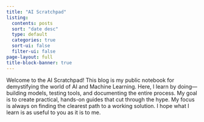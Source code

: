 ```yaml
---
title: "AI Scratchpad"
listing:
  contents: posts
  sort: "date desc"
  type: default
  categories: true
  sort-ui: false
  filter-ui: false
page-layout: full
title-block-banner: true
---
```


Welcome to the AI Scratchpad! This blog is my public notebook for demystifying the world of AI and Machine Learning. Here, I learn by doing—building models, testing tools, and documenting the entire process. My goal is to create practical, hands-on guides that cut through the hype. My focus is always on finding the clearest path to a working solution. I hope what I learn is as useful to you as it is to me.
